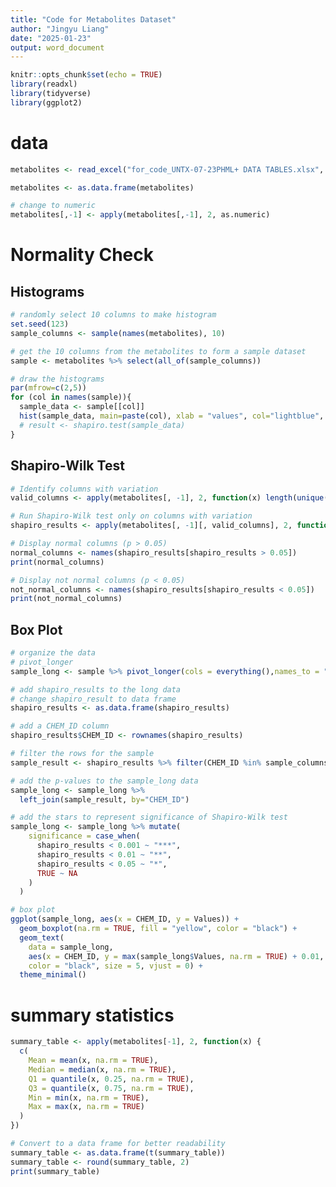 ```yaml
---
title: "Code for Metabolites Dataset"
author: "Jingyu Liang"
date: "2025-01-23"
output: word_document
---
```


```r
knitr::opts_chunk$set(echo = TRUE)
library(readxl)
library(tidyverse)
library(ggplot2)
```

# data
```r
metabolites <- read_excel("for_code_UNTX-07-23PHML+ DATA TABLES.xlsx", sheet = "Log Transformed Data")

metabolites <- as.data.frame(metabolites)

# change to numeric
metabolites[,-1] <- apply(metabolites[,-1], 2, as.numeric) 
```


# Normality Check
## Histograms
```r
# randomly select 10 columns to make histogram
set.seed(123)
sample_columns <- sample(names(metabolites), 10)

# get the 10 columns from the metabolites to form a sample dataset
sample <- metabolites %>% select(all_of(sample_columns))

# draw the histograms
par(mfrow=c(2,5))
for (col in names(sample)){
  sample_data <- sample[[col]]
  hist(sample_data, main=paste(col), xlab = "values", col="lightblue", border="black")
  # result <- shapiro.test(sample_data)
}

```


## Shapiro-Wilk Test
```r
# Identify columns with variation
valid_columns <- apply(metabolites[, -1], 2, function(x) length(unique(x)) > 1)

# Run Shapiro-Wilk test only on columns with variation
shapiro_results <- apply(metabolites[, -1][, valid_columns], 2, function(x) shapiro.test(x)$p.value)

# Display normal columns (p > 0.05)
normal_columns <- names(shapiro_results[shapiro_results > 0.05])
print(normal_columns)

# Display not normal columns (p < 0.05)
not_normal_columns <- names(shapiro_results[shapiro_results < 0.05])
print(not_normal_columns)
```

## Box Plot
```r
# organize the data
# pivot_longer
sample_long <- sample %>% pivot_longer(cols = everything(),names_to = "CHEM_ID", values_to = "Values") %>% arrange(CHEM_ID)

# add shapiro_results to the long data
# change shapiro_result to data frame
shapiro_results <- as.data.frame(shapiro_results)

# add a CHEM_ID column
shapiro_results$CHEM_ID <- rownames(shapiro_results)

# filter the rows for the sample
sample_result <- shapiro_results %>% filter(CHEM_ID %in% sample_columns)

# add the p-values to the sample_long data
sample_long <- sample_long %>% 
  left_join(sample_result, by="CHEM_ID")

# add the stars to represent significance of Shapiro-Wilk test
sample_long <- sample_long %>% mutate(
    significance = case_when(
      shapiro_results < 0.001 ~ "***",
      shapiro_results < 0.01 ~ "**",
      shapiro_results < 0.05 ~ "*",
      TRUE ~ NA
    )
  )

# box plot
ggplot(sample_long, aes(x = CHEM_ID, y = Values)) +
  geom_boxplot(na.rm = TRUE, fill = "yellow", color = "black") +
  geom_text(
    data = sample_long,
    aes(x = CHEM_ID, y = max(sample_long$Values, na.rm = TRUE) + 0.01, label = significance), 
    color = "black", size = 5, vjust = 0) +
  theme_minimal() 

```

# summary statistics
```r
summary_table <- apply(metabolites[-1], 2, function(x) {
  c(
    Mean = mean(x, na.rm = TRUE),
    Median = median(x, na.rm = TRUE),
    Q1 = quantile(x, 0.25, na.rm = TRUE),
    Q3 = quantile(x, 0.75, na.rm = TRUE),
    Min = min(x, na.rm = TRUE),
    Max = max(x, na.rm = TRUE)
  )
})

# Convert to a data frame for better readability
summary_table <- as.data.frame(t(summary_table))
summary_table <- round(summary_table, 2)
print(summary_table)
```

